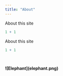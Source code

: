 ```yaml
---
title: "About"
---
```


About this site

```r
1 + 1
```

About this site

```r
1 + 1 
```

\

**!\[Elephant\](elephant.png)**
